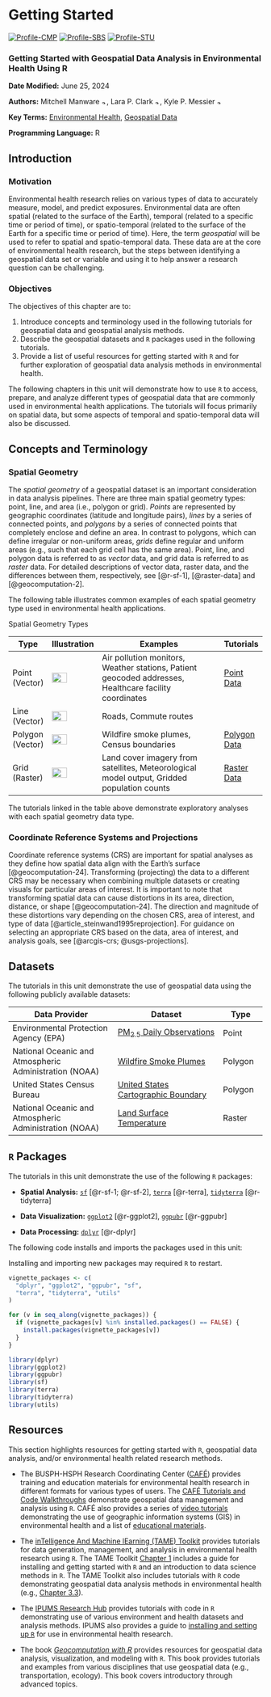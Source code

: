 
# Getting Started {#chapter-getting-started-spatial}

[![Profile-CMP](images/user_profiles/profilecmp.svg)](#profilecmp) [![Profile-SBS](images/user_profiles/profilesbs.svg)](#profilesbs) [![Profile-STU](images/user_profiles/profilestu.svg)](#profilestu)

### Getting Started with Geospatial Data Analysis in Environmental Health Using R {-}

**Date Modified:** June 25, 2024

**Authors:** Mitchell Manware [![author-mm](images/orcid.png){width="10"}](https://orcid.org/0009-0003-6440-6106),  Lara P. Clark [![author-lpc](images/orcid.png){width=10}](https://orcid.org/0000-0001-6940-5442), Kyle P. Messier [![author-kpm](images/orcid.png){width="10"}](https://orcid.org/0000-0001-9508-9623)

**Key Terms:** [Environmental Health](https://tools.niehs.nih.gov/cchhglossary/?keyword=environmental+health&termOnlySearch=true&exactSearch=true), [Geospatial Data](#def-geospatial-data)

**Programming Language:** R

## Introduction

### Motivation

Environmental health research relies on various types of data to accurately measure, model, and predict exposures. Environmental data are often spatial (related to the surface of the Earth), temporal (related to a specific time or period of time), or spatio-temporal (related to the surface of the Earth for a specific time or period of time). Here, the term _geospatial_ will be used to refer to spatial and spatio-temporal data. These data are at the core of environmental health research, but the steps between identifying a geospatial data set or variable and using it to help answer a research question can be challenging.

### Objectives

The objectives of this chapter are to:

1. Introduce concepts and terminology used in the following tutorials for geospatial data and geospatial analysis methods.
2. Describe the geospatial datasets and `R` packages used in the following tutorials.
3. Provide a list of useful resources for getting started with `R` and for further exploration of geospatial data analysis methods in environmental health.

The following chapters in this unit will demonstrate how to use `R` to access, prepare, and analyze different types of geospatial data that are commonly used in environmental health applications. The tutorials will focus primarily on spatial data, but some aspects of temporal and spatio-temporal data will also be discussed.

## Concepts and Terminology

### Spatial Geometry

The _spatial geometry_ of a geospatial dataset is an important consideration in data analysis pipelines. There are three main spatial geometry types: point, line, and area (i.e., polygon or grid). _Points_ are represented by geographic coordinates (latitude and longitude pairs), _lines_ by a series of connected points, and _polygons_ by a series of connected points that completely enclose and define an area. In contrast to polygons, which can define irregular or non-uniform areas, _grids_ define regular and uniform areas (e.g., such that each grid cell has the same area). Point, line, and polygon data is referred to as _vector_ data, and grid data is referred to as _raster_ data. For detailed descriptions of vector data, raster data, and the differences between them, respectively, see [@r-sf-1], [@raster-data] and [@geocomputation-2].

The following table illustrates common examples of each spatial geometry type used in environmental health applications.

<figcaption>Spatial Geometry Types</figcaption>

|Type  |Illustration |Examples                                      |Tutorials  |
|------|-------------|----------------------------------------------|----------|
|Point (Vector) |![](images/intro_to_spatial/illustration-point.png){width=60%} |Air pollution monitors, Weather stations, Patient geocoded addresses, Healthcare facility coordinates |[Point Data](#chapter-point-data) |
|Line (Vector) |![](images/intro_to_spatial/illustration-line.png){width=60%} |Roads, Commute routes | |
|Polygon (Vector)|![](images/intro_to_spatial/illustration-polygon.png){width=60%} |Wildfire smoke plumes, Census boundaries |[Polygon Data](#chapter-polygon-data) |
|Grid (Raster) |![](images/intro_to_spatial/illustration-grid.png){width=60%} |Land cover imagery from satellites, Meteorological model output, Gridded population counts |[Raster Data](#chapter-raster-data) |

The tutorials linked in the table above demonstrate exploratory analyses with each spatial geometry data type.

### Coordinate Reference Systems and Projections {#getting-started-spatial-crs}

Coordinate reference systems (CRS) are important for spatial analyses as they define how spatial data align with the Earth's surface [@geocomputation-24]. Transforming (projecting) the data to a different CRS may be necessary when combining multiple datasets or creating visuals for particular areas of interest. It is important to note that transforming spatial data can cause distortions in its area, direction, distance, or shape [@geocomputation-24]. The direction and magnitude of these distortions vary depending on the chosen CRS, area of interest, and type of data [@article_steinwand1995reprojection]. For guidance on selecting an appropriate CRS based on the data, area of interest, and analysis goals, see [@arcgis-crs; @usgs-projections].

## Datasets

The tutorials in this unit demonstrate the use of geospatial data using the following publicly available datasets: 

| Data Provider   | Dataset         | Type  |
|-----------------|-----------------|-------|
| Environmental Protection Agency (EPA) | [PM~2.5~ Daily Observations](https://aqs.epa.gov/aqsweb/airdata/download_files.html) | Point |
| National Oceanic and Atmospheric Administration (NOAA) | [Wildfire Smoke Plumes](https://www.ospo.noaa.gov/Products/land/hms.html) | Polygon |
| United States Census Bureau | [United States Cartographic Boundary](https://www.census.gov/geographies/mapping-files/time-series/geo/carto-boundary-file.html) | Polygon |
| National Oceanic and Atmospheric Administration (NOAA) | [Land Surface Temperature](https://psl.noaa.gov/data/gridded/data.narr.html) | Raster |

## `R` Packages

The tutorials in this unit demonstrate the use of the following `R` packages:

-   **Spatial Analysis:** [`sf`](https://cran.r-project.org/web/packages/sf/sf.pdf) [@r-sf-1; @r-sf-2], [`terra`](https://cran.r-project.org/web/packages/terra/terra.pdf) [@r-terra], [`tidyterra`]((https://cran.r-project.org/web/packages/tidyterra/tidyterra.pdf)) [@r-tidyterra]

-   **Data Visualization:** [`ggplot2`](https://cran.r-project.org/web/packages/ggplot2/ggplot2.pdf) [@r-ggplot2], [`ggpubr`](https://cran.r-project.org/web/packages/ggpubr/ggpubr.pdf) [@r-ggpubr]

-   **Data Processing:** [`dplyr`](https://cran.r-project.org/web/packages/dplyr/dplyr.pdf) [@r-dplyr]

The following code installs and imports the packages used in this unit:

::: note
Installing and importing new packages may required `R` to restart.
:::

```r
vignette_packages <- c(
  "dplyr", "ggplot2", "ggpubr", "sf",
  "terra", "tidyterra", "utils"
)

for (v in seq_along(vignette_packages)) {
  if (vignette_packages[v] %in% installed.packages() == FALSE) {
    install.packages(vignette_packages[v])
  }
}

library(dplyr)
library(ggplot2)
library(ggpubr)
library(sf)
library(terra)
library(tidyterra)
library(utils)
```

## Resources {#chapter-getting-started-spatial-resources}

This section highlights resources for getting started with `R`, geospatial data analysis, and/or environmental health related research methods.

- The BUSPH-HSPH Research Coordinating Center ([CAFÉ](https://climatehealthcafe.org)) provides training and education materials for environmental health research in different formats for various types of users. The [CAFÉ Tutorials and Code Walkthroughs](https://climate-cafe.github.io/cafe_github_org.html) demonstrate geospatial data management and analysis using `R`. CAFÉ also provides a series of [video tutorials](https://climatehealthcafe.org/training) demonstrating the use of geographic information systems (GIS) in environmental health and a list of [educational materials](https://climatehealthcafe.org/training).

- The [inTelligence And Machine lEarning (TAME) Toolkit](https://uncsrp.github.io/Data-Analysis-Training-Modules/) provides tutorials for data generation, management, and analysis in environmental health research using `R`. The TAME Toolkit [Chapter 1](https://uncsrp.github.io/Data-Analysis-Training-Modules/introduction-to-coding-in-r.html#introduction-to-coding-in-r) includes a guide for installing and getting started with `R` and an introduction to data science methods in `R`. The TAME Toolkit also includes tutorials with `R` code demonstrating geospatial data analysis methods in environmental health (e.g., [Chapter 3.3](https://uncsrp.github.io/Data-Analysis-Training-Modules/database-integration-air-quality-mortality-and-environmental-justice-data.html#database-integration-air-quality-mortality-and-environmental-justice-data)).

- The [IPUMS Research Hub](https://tech.popdata.org/dhs-research-hub/) provides tutorials with code in `R` demonstrating use of various environment and health datasets and analysis methods. IPUMS also provides a guide to [installing and setting up `R`](https://tech.popdata.org/dhs-research-hub/posts/2024-02-01-getting-started-with-r/) for use in environmental health research.

- The book [*Geocomputation with R*](https://r.geocompx.org/) provides resources for geospatial data analysis, visualization, and modeling with `R`. This book provides tutorials and examples from various disciplines that use geospatial data (e.g., transportation, ecology). This book covers introductory through advanced topics.
